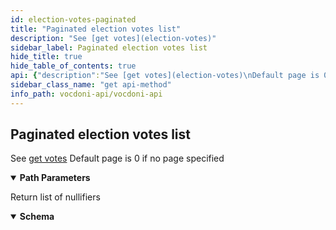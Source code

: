 ```yaml
---
id: election-votes-paginated
title: "Paginated election votes list"
description: "See [get votes](election-votes)"
sidebar_label: Paginated election votes list
hide_title: true
hide_table_of_contents: true
api: {"description":"See [get votes](election-votes)\nDefault page is 0 if no page specified","operationId":"electionVotesPaginated","tags":["Elections"],"parameters":[{"name":"electionId","in":"path","description":"Election Id on 0x format","required":true,"schema":{"type":"string","example":"0xcfc47afa95bc60bc32ef4ff214df79ea8f53881640094d0ce63817bf6e867845"}},{"name":"page","in":"path","description":"When returning a list it define de page number. If empty, default is 0","allowEmptyValue":true,"required":true,"schema":{"type":"integer","example":1,"default":0}}],"responses":{"200":{"description":"Return list of nullifiers","content":{"application/json":{"schema":{"type":"object","properties":{"vote_id":{"type":"string","example":"1056bc4d864c12659be306be1f4f31e1f5dcf9e61cb85c8e67509c59144c59ad"},"voter_id":{"type":"string","example":"0090782b695bbe528331540ed14e4b92b9101673fb4a6bfe6d904e9ab784bce1"},"tx_hash":{"type":"string","example":"75e8f822f5dd13973ac5158d600f0a2a5fea4bfefce9712ab5195bf17884cfad"},"block_height":{"type":"integer","format":"int32","example":64924}}}}}}},"method":"get","path":"/elections/{electionId}/votes/page/{page}","servers":[{"url":"https://api.vocdoni.io/v2/"}],"securitySchemes":{"bearerAuth":{"type":"http","scheme":"bearer"}},"info":{"version":"2.0.0","title":"Vocdoni API","license":{"name":"MIT"},"description":"**Goals and Objectives:** \nThe Vocdoni API is meant to be the entry point for external integrators to add voting capabilities to an existing  CRM, customer base and product experience. The API should act as a satellite that facilitates creating votes using  Vocdoni, without the hassle of learning a deep platform.\nThis API should allow to perform the basic primitives of the Vocdoni Protocol such as manage organizations, voting  processes and be able to vote, abstracting as much as possible the complexity and doing so, offering simple and  clear methods to perform such actions.\nLast but not least, the API should be modular and allow further expansion with other independent modules such as  payments, CSPs, SSI providers, CRM’s, etc. becoming a open voting block/”lego” for the Web2.0 & Web 3.0 world."},"postman":{"name":"Paginated election votes list","description":{"content":"See [get votes](election-votes)\nDefault page is 0 if no page specified","type":"text/plain"},"url":{"path":["elections",":electionId","votes","page",":page"],"host":["{{baseUrl}}"],"query":[],"variable":[{"disabled":false,"description":{"content":"(Required) Election Id on 0x format","type":"text/plain"},"type":"any","value":"","key":"electionId"},{"disabled":false,"description":{"content":"(Required) When returning a list it define de page number. If empty, default is 0","type":"text/plain"},"type":"any","value":"","key":"page"}]},"header":[{"key":"Accept","value":"application/json"}],"method":"GET"}}
sidebar_class_name: "get api-method"
info_path: vocdoni-api/vocdoni-api
---
```



## Paginated election votes list



See [get votes](election-votes)
Default page is 0 if no page specified

<details style={{"marginBottom":"1rem"}} data-collapsed={false} open={true}><summary style={{}}><strong>Path Parameters</strong></summary><div><ul><ParamsItem className={"paramsItem"} param={{"name":"electionId","in":"path","description":"Election Id on 0x format","required":true,"schema":{"type":"string","example":"0xcfc47afa95bc60bc32ef4ff214df79ea8f53881640094d0ce63817bf6e867845"}}}></ParamsItem><ParamsItem className={"paramsItem"} param={{"name":"page","in":"path","description":"When returning a list it define de page number. If empty, default is 0","allowEmptyValue":true,"required":true,"schema":{"type":"integer","example":1,"default":0}}}></ParamsItem></ul></div></details><div><ApiTabs><TabItem label={"200"} value={"200"}><div>

Return list of nullifiers

</div><div><MimeTabs schemaType={"response"}><TabItem label={"application/json"} value={"application/json"}><SchemaTabs><TabItem label={"Schema"} value={"Schema"}><details style={{}} data-collapsed={false} open={true}><summary style={{"textAlign":"left"}}><strong>Schema</strong></summary><div style={{"textAlign":"left","marginLeft":"1rem"}}></div><ul style={{"marginLeft":"1rem"}}><SchemaItem collapsible={false} name={"vote_id"} required={false} schemaDescription={undefined} schemaName={"string"} qualifierMessage={undefined} defaultValue={undefined}></SchemaItem><SchemaItem collapsible={false} name={"voter_id"} required={false} schemaDescription={undefined} schemaName={"string"} qualifierMessage={undefined} defaultValue={undefined}></SchemaItem><SchemaItem collapsible={false} name={"tx_hash"} required={false} schemaDescription={undefined} schemaName={"string"} qualifierMessage={undefined} defaultValue={undefined}></SchemaItem><SchemaItem collapsible={false} name={"block_height"} required={false} schemaDescription={undefined} schemaName={"int32"} qualifierMessage={undefined} defaultValue={undefined}></SchemaItem></ul></details></TabItem><TabItem label={"Example (from schema)"} value={"Example (from schema)"}><ResponseSamples responseExample={"{\n  \"vote_id\": \"1056bc4d864c12659be306be1f4f31e1f5dcf9e61cb85c8e67509c59144c59ad\",\n  \"voter_id\": \"0090782b695bbe528331540ed14e4b92b9101673fb4a6bfe6d904e9ab784bce1\",\n  \"tx_hash\": \"75e8f822f5dd13973ac5158d600f0a2a5fea4bfefce9712ab5195bf17884cfad\",\n  \"block_height\": 64924\n}"} language={"json"}></ResponseSamples></TabItem></SchemaTabs></TabItem></MimeTabs></div></TabItem></ApiTabs></div>
      